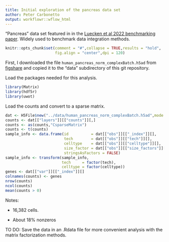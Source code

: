 ```yaml
---
title: Initial exploration of the pancreas data set
author: Peter Carbonetto
output: workflowr::wflow_html
---
```


"Pancreas" data set featured in in the
[Luecken et al 2022 benchmarking paper][luecken-2022].
Widely used to benchmark data integration methods.

```r
knitr::opts_chunk$set(comment = "#",collapse = TRUE,results = "hold",
                      fig.align = "center",dpi = 120)
```

First, I downloaded the file `human_pancreas_norm_complexBatch.h5ad`
from [figshare][figshare] and copied it to the "data" subdirectory of
this git repository.

Load the packages needed for this analysis.

```r
library(Matrix)
library(hdf5r)
library(uwot)
```

Load the counts and convert to a sparse matrix.

```r
dat <- H5File$new("../data/human_pancreas_norm_complexBatch.h5ad",mode = "r")
counts <- dat[["layers"]][["counts"]][,]
counts <- as(counts,"CsparseMatrix")
counts <- t(counts)
sample_info <- data.frame(id          = dat[["obs"]][["_index"]][],
                          tech        = dat[["obs"]][["tech"]][],
						  celltype    = dat[["obs"]][["celltype"]][],
						  size_factor = dat[["obs"]][["size_factors"]][],
                          stringsAsFactors = FALSE)
sample_info <- transform(sample_info,
                         tech     = factor(tech),
                         celltype = factor(celltype))
genes <- dat[["var"]][["_index"]][]
colnames(counts) <- genes
nrow(counts)
ncol(counts)
mean(counts > 0)
```

Notes:

+ 16,382 cells.

+ About 18% nonzeros 

TO DO: Save the data in an .Rdata file for more convenient analysis
with the matrix factorization methods.

```r
```

[figshare]: (https://figshare.com/articles/dataset/Benchmarking_atlas-level_data_integration_in_single-cell_genomics_-_integration_task_datasets_Immune_and_pancreas_/12420968)
[luecken-2022]: https://doi.org/10.1038/s41592-021-01336-8
